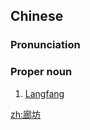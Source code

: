 ==Chinese==
{{zh-forms}}

===Pronunciation===
{{zh-pron
|m=Láng坊
|c=long4 fong1
|cat=pn
}}

===Proper noun===
{{zh-proper noun}}

# [[Langfang]]

{{zh-cat|Cities}}

[[zh:廊坊]]